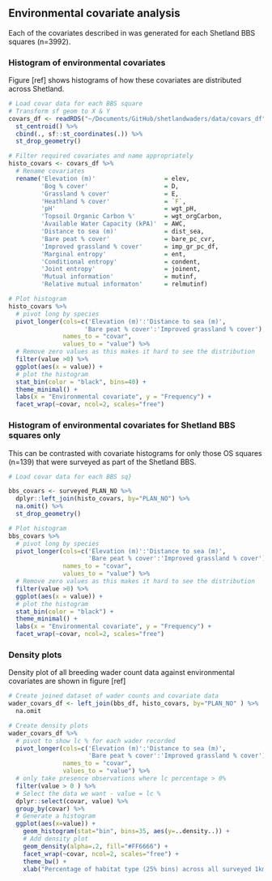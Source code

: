 ## Environmental covariate analysis

Each of the covariates described in \ref was generated for each Shetland BBS squares (n=3992). 

### Histogram of environmental covariates 

Figure [ref] shows histograms of how these covariates are distributed across Shetland.

```r
# Load covar data for each BBS square
# Transform sf geom to X & Y
covars_df <- readRDS("~/Documents/GitHub/shetlandwaders/data/covars_df") %>%
  st_centroid() %>% 
  cbind(., sf::st_coordinates(.)) %>% 
  st_drop_geometry()

# Filter required covariates and name appropriately
histo_covars <- covars_df %>%
  # Rename covariates
  rename('Elevation (m)'                   = elev,
         'Bog % cover'                     = D,
         'Grassland % cover'               = E,
         'Heathland % cover'               = `F`,
         'pH'                              = wgt_pH,
         'Topsoil Organic Carbon %'        = wgt_orgCarbon,
         'Available Water Capacity (kPA)'  = AWC,
         'Distance to sea (m)'             = dist_sea,
         'Bare peat % cover'               = bare_pc_cvr,
         'Improved grassland % cover'      = imp_gr_pc_df,
         'Marginal entropy'                = ent,
         'Conditional entropy'             = condent,
         'Joint entropy'                   = joinent,
         'Mutual information'              = mutinf,
         'Relative mutual informaton'      = relmutinf)

# Plot histogram
histo_covars %>%
  # pivot long by species
  pivot_longer(cols=c('Elevation (m)':'Distance to sea (m)',
                     'Bare peat % cover':'Improved grassland % cover'), 
               names_to = "covar",
               values_to = "value") %>%
  # Remove zero values as this makes it hard to see the distribution
  filter(value >0) %>%
  ggplot(aes(x = value)) + 
  # plot the histogram
  stat_bin(color = "black", bins=40) +
  theme_minimal() +
  labs(x = "Environmental covariate", y = "Frequency") +
  facet_wrap(~covar, ncol=2, scales="free")

```

### Histogram of environmental covariates for Shetland BBS squares only

This can be contrasted with covariate histograms for only those OS squares (n=139) that were surveyed as part of the Shetland BBS.

```r
# Load covar data for each BBS sq}

bbs_covars <- surveyed_PLAN_NO %>% 
  dplyr::left_join(histo_covars, by="PLAN_NO") %>%
  na.omit() %>%
  st_drop_geometry()

# Plot histogram
bbs_covars %>%
  # pivot long by species
  pivot_longer(cols=c('Elevation (m)':'Distance to sea (m)',
                      'Bare peat % cover':'Improved grassland % cover'), 
               names_to = "covar",
               values_to = "value") %>%
  # Remove zero values as this makes it hard to see the distribution
  filter(value >0) %>%
  ggplot(aes(x = value)) + 
  # plot the histogram
  stat_bin(color = "black") +
  theme_minimal() +
  labs(x = "Environmental covariate", y = "Frequency") +
  facet_wrap(~covar, ncol=2, scales="free")

```

### Density plots

Density plot of all breeding wader count data against environmental covariates are shown in figure [ref]

```r

# Create joined dataset of wader counts and covariate data
wader_covars_df <- left_join(bbs_df, histo_covars, by="PLAN_NO" ) %>%
  na.omit

# Create density plots
wader_covars_df %>% 
  # pivot to show lc % for each wader recorded
  pivot_longer(cols=c('Elevation (m)':'Distance to sea (m)',
                      'Bare peat % cover':'Improved grassland % cover'), 
               names_to = "covar",
               values_to = "value") %>%
  # only take presence observations where lc percentage > 0%
  filter(value > 0 ) %>%
  # Select the data we want - value = lc %
  dplyr::select(covar, value) %>%
  group_by(covar) %>%
  # Generate a histogram
  ggplot(aes(x=value)) +
    geom_histogram(stat="bin", bins=35, aes(y=..density..)) +
    # Add density plot
    geom_density(alpha=.2, fill="#FF6666") +
    facet_wrap(~covar, ncol=2, scales="free") +
    theme_bw() +
    xlab("Percentage of habitat type (25% bins) across all surveyed 1km squares")

```